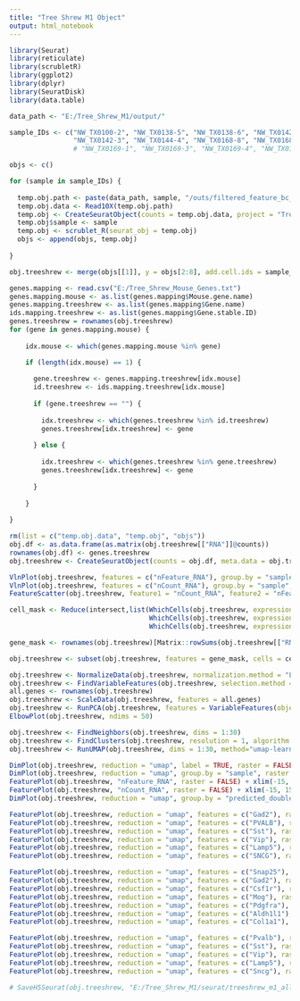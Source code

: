 ```yaml
---
title: "Tree Shrew M1 Object"
output: html_notebook
---
```


```r

library(Seurat)
library(reticulate)
library(scrubletR)
library(ggplot2)
library(dplyr)
library(SeuratDisk)
library(data.table)

data_path <- "E:/Tree_Shrew_M1/output/"

sample_IDs <- c("NW_TX0100-2", "NW_TX0138-5", "NW_TX0138-6", "NW_TX0142-2", 
                "NW_TX0142-3", "NW_TX0144-4", "NW_TX0168-8", "NW_TX0168-9") #, 
                # "NW_TX0169-1", "NW_TX0169-3", "NW_TX0169-4", "NW_TX0172-8") # 

objs <- c()

for (sample in sample_IDs) {
  
  temp.obj.path <- paste(data_path, sample, "/outs/filtered_feature_bc_matrix/", sep = "")
  temp.obj.data <- Read10X(temp.obj.path)
  temp.obj <- CreateSeuratObject(counts = temp.obj.data, project = "Tree_Shrew_M1")
  temp.obj$sample <- sample
  temp.obj <- scrublet_R(seurat_obj = temp.obj)
  objs <- append(objs, temp.obj)
  
}

```


```r

obj.treeshrew <- merge(objs[[1]], y = objs[2:8], add.cell.ids = sample_IDs, project = "Tree_Shrew_M1")

```


```r

genes.mapping <- read.csv("E:/Tree_Shrew_Mouse_Genes.txt")
genes.mapping.mouse <- as.list(genes.mapping$Mouse.gene.name)
genes.mapping.treeshrew <- as.list(genes.mapping$Gene.name)
ids.mapping.treeshrew <- as.list(genes.mapping$Gene.stable.ID)
genes.treeshrew = rownames(obj.treeshrew)
for (gene in genes.mapping.mouse) {
  
    idx.mouse <- which(genes.mapping.mouse %in% gene)

    if (length(idx.mouse) == 1) {
      
      gene.treeshrew <- genes.mapping.treeshrew[idx.mouse]
      id.treeshrew <- ids.mapping.treeshrew[idx.mouse]
      
      if (gene.treeshrew == "") {
        
        idx.treeshrew <- which(genes.treeshrew %in% id.treeshrew)
        genes.treeshrew[idx.treeshrew] <- gene
        
      } else {
        
        idx.treeshrew <- which(genes.treeshrew %in% gene.treeshrew)
        genes.treeshrew[idx.treeshrew] <- gene
        
      }
      
    }
  
}

```


```r

rm(list = c("temp.obj.data", "temp.obj", "objs"))
obj.df <- as.data.frame(as.matrix(obj.treeshrew[["RNA"]]@counts))
rownames(obj.df) <- genes.treeshrew
obj.treeshrew <- CreateSeuratObject(counts = obj.df, meta.data = obj.treeshrew[[]])

```


```r

VlnPlot(obj.treeshrew, features = c("nFeature_RNA"), group.by = "sample", raster = FALSE)
VlnPlot(obj.treeshrew, features = c("nCount_RNA"), group.by = "sample", raster = FALSE)
FeatureScatter(obj.treeshrew, feature1 = "nCount_RNA", feature2 = "nFeature_RNA", raster = FALSE)

```


```r

cell_mask <- Reduce(intersect,list(WhichCells(obj.treeshrew, expression = nFeature_RNA > 700), 
                                   WhichCells(obj.treeshrew, expression = nFeature_RNA < 6500),
                                   WhichCells(obj.treeshrew, expression = nCount_RNA < 40000)))

gene_mask <- rownames(obj.treeshrew)[Matrix::rowSums(obj.treeshrew[["RNA"]]@counts > 0) > 8]

obj.treeshrew <- subset(obj.treeshrew, features = gene_mask, cells = cell_mask)

```


```r

obj.treeshrew <- NormalizeData(obj.treeshrew, normalization.method = "LogNormalize", scale.factor = 10000)
obj.treeshrew <- FindVariableFeatures(obj.treeshrew, selection.method = "vst", nfeatures = 3000)
all.genes <- rownames(obj.treeshrew)
obj.treeshrew <- ScaleData(obj.treeshrew, features = all.genes)
obj.treeshrew <- RunPCA(obj.treeshrew, features = VariableFeatures(object = obj.treeshrew))
ElbowPlot(obj.treeshrew, ndims = 50)

```


```r

obj.treeshrew <- FindNeighbors(obj.treeshrew, dims = 1:30)
obj.treeshrew <- FindClusters(obj.treeshrew, resolution = 1, algorithm = 4, method = "igraph")
obj.treeshrew <- RunUMAP(obj.treeshrew, dims = 1:30, method="umap-learn")

```


```r

DimPlot(obj.treeshrew, reduction = "umap", label = TRUE, raster = FALSE) + NoLegend() + xlim(-15, 15) + ylim(-15, 15) + coord_equal()
DimPlot(obj.treeshrew, reduction = "umap", group.by = "sample", raster = FALSE) + xlim(-15, 15) + ylim(-15, 15) + coord_equal()
FeaturePlot(obj.treeshrew, "nFeature_RNA", raster = FALSE) + xlim(-15, 15) + ylim(-15, 15) + coord_equal()
FeaturePlot(obj.treeshrew, "nCount_RNA", raster = FALSE) + xlim(-15, 15) + ylim(-15, 15) + coord_equal()
DimPlot(obj.treeshrew, reduction = "umap", group.by = "predicted_doublets", raster = FALSE) + xlim(-15, 15) + ylim(-15, 15) + coord_equal()

```


```r

FeaturePlot(obj.treeshrew, reduction = "umap", features = c("Gad2"), raster = FALSE) + NoLegend() + xlim(-15, 15) + ylim(-15, 15) + coord_equal()
FeaturePlot(obj.treeshrew, reduction = "umap", features = c("PVALB"), raster = FALSE) + NoLegend() + xlim(-15, 15) + ylim(-15, 15) + coord_equal()
FeaturePlot(obj.treeshrew, reduction = "umap", features = c("Sst"), raster = FALSE) + NoLegend() + xlim(-15, 15) + ylim(-15, 15) + coord_equal()
FeaturePlot(obj.treeshrew, reduction = "umap", features = c("Vip"), raster = FALSE) + NoLegend() + xlim(-15, 15) + ylim(-15, 15) + coord_equal()
FeaturePlot(obj.treeshrew, reduction = "umap", features = c("Lamp5"), raster = FALSE) + NoLegend() + xlim(-15, 15) + ylim(-15, 15) + coord_equal()
FeaturePlot(obj.treeshrew, reduction = "umap", features = c("SNCG"), raster = FALSE) + NoLegend() + xlim(-15, 15) + ylim(-15, 15) + coord_equal()

```


```r

FeaturePlot(obj.treeshrew, reduction = "umap", features = c("Snap25"), raster = FALSE) + NoLegend() + xlim(-15, 15) + ylim(-15, 15) + coord_equal()
FeaturePlot(obj.treeshrew, reduction = "umap", features = c("Gad2"), raster = FALSE) + NoLegend() + xlim(-15, 15) + ylim(-15, 15) + coord_equal()
FeaturePlot(obj.treeshrew, reduction = "umap", features = c("Csf1r"), raster = FALSE) + NoLegend() + xlim(-15, 15) + ylim(-15, 15) + coord_equal()
FeaturePlot(obj.treeshrew, reduction = "umap", features = c("Mog"), raster = FALSE) + NoLegend() + xlim(-15, 15) + ylim(-15, 15) + coord_equal()
FeaturePlot(obj.treeshrew, reduction = "umap", features = c("Pdgfra"), raster = FALSE) + NoLegend() + xlim(-15, 15) + ylim(-15, 15) + coord_equal()
FeaturePlot(obj.treeshrew, reduction = "umap", features = c("Aldh1l1"), raster = FALSE) + NoLegend() + xlim(-15, 15) + ylim(-15, 15) + coord_equal()
FeaturePlot(obj.treeshrew, reduction = "umap", features = c("Col1a1"), raster = FALSE) + NoLegend() + xlim(-15, 15) + ylim(-15, 15) + coord_equal()

FeaturePlot(obj.treeshrew, reduction = "umap", features = c("Pvalb"), raster = FALSE) + NoLegend() + xlim(-15, 15) + ylim(-15, 15) + coord_equal()
FeaturePlot(obj.treeshrew, reduction = "umap", features = c("Sst"), raster = FALSE) + NoLegend() + xlim(-15, 15) + ylim(-15, 15) + coord_equal()
FeaturePlot(obj.treeshrew, reduction = "umap", features = c("Vip"), raster = FALSE) + NoLegend() + xlim(-15, 15) + ylim(-15, 15) + coord_equal()
FeaturePlot(obj.treeshrew, reduction = "umap", features = c("Lamp5"), raster = FALSE) + NoLegend() + xlim(-15, 15) + ylim(-15, 15) + coord_equal()
FeaturePlot(obj.treeshrew, reduction = "umap", features = c("Sncg"), raster = FALSE) + NoLegend() + xlim(-15, 15) + ylim(-15, 15) + coord_equal()

```


```r

# SaveH5Seurat(obj.treeshrew, "E:/Tree_Shrew_M1/seurat/treeshrew_m1_all_ext.h5seurat", overwrite = TRUE, verbose = TRUE)

```

